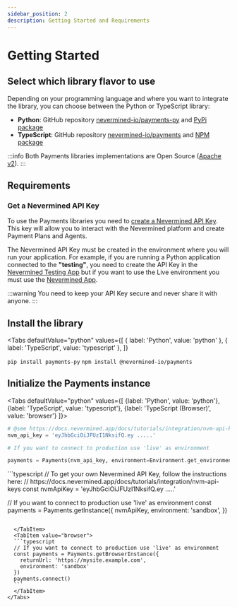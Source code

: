 ```yaml
---
sidebar_position: 2
description: Getting Started and Requirements
---
```



# Getting Started

## Select which library flavor to use

Depending on your programming language and where you want to integrate the library, you can choose
between the Python or TypeScript library:

- **Python**: GitHub repository
  [nevermined-io/payments-py](https://github.com/nevermined-io/payments-py) and
  [PyPi package](https://pypi.org/project/payments-py/)
- **TypeScript**: GitHub repository
  [nevermined-io/payments](https://github.com/nevermined-io/payments) and
  [NPM package](https://www.npmjs.com/package/@nevermined-io/payments)

:::info 
Both Payments libraries implementations are Open Source
([Apache v2](https://www.apache.org/licenses/LICENSE-2.0)). 
:::

## Requirements

### Get a Nevermined API Key

To use the Payments libraries you need to
[create a Nevermined API Key](../tutorials/integration/nvm-api-keys). This key will allow you to
interact with the Nevermined platform and create Payment Plans and Agents.

The Nevermined API Key must be created in the environment where you will run your application. For
example, if you are running a Python application connected to the **"testing"**, you need to create
the API Key in the [Nevermined Testing App](https://testing.nevermined.app/) but if you want to use
the Live environment you must use the [Nevermined App](https://nevermined.app/).

:::warning 
You need to keep your API Key secure and never share it with anyone. 
:::

## Install the library

<Tabs
  defaultValue="python"
  values={[
    { label: 'Python', value: 'python' },
    { label: 'TypeScript', value: 'typescript' },
  ]}
>
  <TabItem value="python">``` pip install payments-py ```</TabItem>
  <TabItem value="typescript">``` npm install @nevermined-io/payments ```</TabItem>
</Tabs>

## Initialize the Payments instance

<Tabs
  defaultValue="python"
  values={[
    {label: 'Python', value: 'python'},
    {label: 'TypeScript', value: 'typescript'},
    {label: 'TypeScript (Browser)', value: 'browser'}
  ]}>
  <TabItem value="python">
  ```python
  # @see https://docs.nevermined.app/docs/tutorials/integration/nvm-api-keys
  nvm_api_key = 'eyJhbGciOiJFUzI1NksifQ.ey .....'

# If you want to connect to production use 'live' as environment

payments = Payments(nvm_api_key, environment=Environment.get_environment('sandbox'))

````
</TabItem>
<TabItem value="typescript">
```typescript
// To get your own Nevermined API Key, follow the instructions here:
// https://docs.nevermined.app/docs/tutorials/integration/nvm-api-keys
const nvmApiKey = 'eyJhbGciOiJFUzI1NksifQ.ey .....'

// If you want to connect to production use 'live' as environment
const payments = Payments.getInstance({
  nvmApiKey,
  environment: 'sandbox',
})
````

  </TabItem>
  <TabItem value="browser">
  ```typescript
  // If you want to connect to production use 'live' as environment
  const payments = Payments.getBrowserInstance({
    returnUrl: 'https://mysite.example.com',
    environment: 'sandbox'
  })
  payments.connect()
  ```
  </TabItem>
</Tabs>
